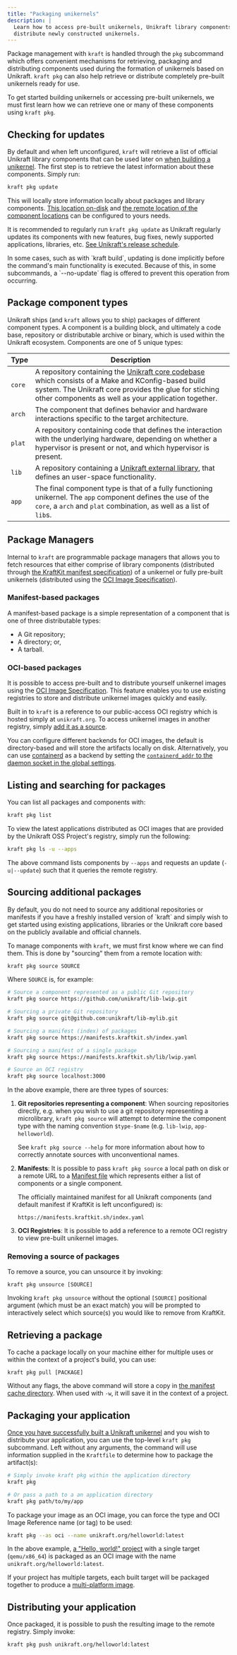 ```yaml
---
title: "Packaging unikernels"
description: |
  Learn how to access pre-built unikernels, Unikraft library components, or
  distribute newly constructed unikernels.
---
```


Package management with `kraft` is handled through the `pkg` subcommand which
offers convenient mechanisms for retrieving, packaging and distributing
components used during the formation of unikernels based on Unikraft.  `kraft
pkg` can also help retrieve or distribute completely pre-built unikernels ready
for use.

To get started building unikernels or accessing pre-built unikernels, we must
first learn how we can retrieve one or many of these components using `kraft
pkg`.


## Checking for updates

By default and when left unconfigured, `kraft` will retrieve a list of official
Unikraft library components that can be used later on [when building a
unikernel](#).  The first step is to retrieve the latest information about these
components.  Simply run:

```bash
kraft pkg update
```

<AsciinemaPlayer
   rows={8}
   src="/asciinema/kraft-pkg-update.cast"
   />

This will locally store information locally about packages and library
components.  [This location on-disk](#) and [the remote location of the
component locations](#) can be configured to yours needs.

It is recommended to regularly run `kraft pkg update` as Unikraft regularly
updates its components with new features, bug fixes, newly supported
applications, libraries, etc. [See Unikraft's release schedule](#).

<Info>
In some cases, such as with `kraft build`, updating is done implicitly before
the command's main functionality is executed.  Because of this, in some
subcommands, a `--no-update` flag is offered to prevent this operation from
occurring.
</Info>


## Package component types

Unikraft ships (and `kraft` allows you to ship) packages of different component
types.  A component is a building block, and ultimately a code base, repository
or distributable archive or binary, which is used within the Unikraft ecosystem.
Components are one of 5 unique types:

| Type   | Description |
|--------|-------------|
| `core` | A repository containing the [Unikraft core codebase](https://github.com/unikraft/unikraft) which consists of a Make and KConfig-based build system.  The Unikraft core provides the glue for stiching other components as well as your application together. |
| `arch` | The component that defines behavior and hardware interactions specific to the target architecture. |
| `plat` | A repository containing code that defines the interaction with the underlying hardware, depending on whether a hypervisor is present or not, and which hypervisor is present. |
| `lib`  | A repository containing a [Unikraft external library](https://unikraft.org/docs/concepts/#unikraft-libraries), that defines an user-space functionality. |
| `app`  | The final component type is that of a fully functioning unikernel.  The `app` component defines the use of the `core`, a `arch` and `plat` combination, as well as a list of `lib`s. |


## Package Managers

Internal to `kraft` are programmable package managers that allows you to fetch
resources that either comprise of library components (distributed through [the
KraftKit manifest specification](#manifest-based-packages)) of a unikernel or
fully pre-built unikernels (distributed using the [OCI Image
Specification](#oci-based-packages)).


### Manifest-based packages

A manifest-based package is a simple representation of a component that is one
of three distributable types:

- A Git repository;
- A directory; or,
- A tarball.


### OCI-based packages

It is possible to access pre-built and to distribute yourself unikernel images
using the [OCI Image
Specification](https://github.com/opencontainers/image-spec/blob/main/spec.md).
This feature enables you to use existing registries to store and distribute
unikernel images quickly and easily.

Built in to `kraft` is a reference to our public-access OCI registry which is
hosted simply at `unikraft.org`.  To access unikernel images in another
registry, simply [add it as a source](#sourcing-additional-packages).

You can configure different backends for OCI images, the default is
directory-based and will store the artifacts locally on disk.  Alternatively,
you can use [containerd](https://https://containerd.io/) as a backend by setting
the [`containerd_addr` to the daemon socket in the global
settings](/docs/cli/options).


## Listing and searching for packages

You can list all packages and components with:

```bash
kraft pkg list
```

<AsciinemaPlayer src="/asciinema/kraft-pkg-list.cast" />

To view the latest applications distributed as OCI images that are provided by
the Unikraft OSS Project's registry, simply run the following: 

```bash
kraft pkg ls -u --apps
```

The above command lists components by `--apps` and requests an update
(`-u|--update`) such that it queries the remote registry.


## Sourcing additional packages

<Info>
By default, you do not need to source any additional repositories or manifests
if you have a freshly installed version of `kraft` and simply wish to get
started using existing applications, libraries or the Unikraft core based on
the publicly available and official channels.
</Info>

To manage components with `kraft`, we must first know where we can find them.
This is done by "sourcing" them from a remote location with:

```bash
kraft pkg source SOURCE
```

Where `SOURCE` is, for example:

```bash
# Source a component represented as a public Git repository
kraft pkg source https://github.com/unikraft/lib-lwip.git

# Sourcing a private Git repository
kraft pkg source git@github.com:unikraft/lib-mylib.git

# Sourcing a manifest (index) of packages
kraft pkg source https://manifests.kraftkit.sh/index.yaml

# Sourcing a manifest of a single package
kraft pkg source https://manifests.kraftkit.sh/lib/lwip.yaml

# Source an OCI registry
kraft pkg source localhost:3000
```

In the above example, there are three types of sources:

1. **Git repositories representing a component**: When sourcing repositories
   directly, e.g. when you wish to use a git repository representing a
   microlibrary, `kraft pkg source` will attempt to determine the component type
   with the naming convention `$type-$name` (e.g. `lib-lwip`, `app-helloworld`).  
   
   See `kraft pkg source --help` for more information about how to correctly
   annotate sources with unconventional names. 

2. **Manifests**: It is possible to pass `kraft pkg source` a local path on disk
   or a remote URL to a [Manifest file](#Manifest-Specification) which
   represents either a list of components or a single component.

   The officially maintained manifest for all Unikraft components (and default
   manifest if KraftKit is left unconfigured) is:
   ```
   https://manifests.kraftkit.sh/index.yaml
   ```

3. **OCI Registries**: It is possible to add a reference to a remote OCI
   registry to view pre-built unikernel images. 

### Removing a source of packages

To remove a source, you can unsource it by invoking:

```
kraft pkg unsource [SOURCE]
```

Invoking `kraft pkg unsource` without the optional `[SOURCE]` positional
argument (which must be an exact match) you will be prompted to interactively
select which source(s) you would like to remove from KraftKit.


## Retrieving a package

To cache a package locally on your machine either for multiple uses or within
the context of a project's build, you can use:

```
kraft pkg pull [PACKAGE]
```

Without any flags, the above command will store a copy in [the manifest cache
directory](#).  When used with `-w`, it will save it in the context of a
project.


## Packaging your application

[Once you have successfully built a Unikraft unikernel](/docs/cli/building) and
you wish to distribute your application, you can use the top-level `kraft pkg`
subcommand.  Left without any arguments, the command will use information
supplied in the `Kraftfile` to determine how to package the artifact(s):

```bash
# Simply invoke kraft pkg within the application directory
kraft pkg

# Or pass a path to a an application directory
kraft pkg path/to/my/app
```

To package your image as an OCI image, you can force the type and OCI Image
Reference name (or tag) to be used:

```bash
kraft pkg --as oci --name unikraft.org/helloworld:latest
```

<AsciinemaPlayer
   rows={8}
   src="/asciinema/kraft-pkg-as-oci.cast" />

In the above example, [a "Hello, world!"
project](https://github.com/unikraft/catalog/tree/main/examples/helloworld-c) with a single target
(`qemu/x86_64`) is packaged as an OCI image with the name
`unikraft.org/helloworld:latest`.

If your project has multiple targets, each built target will be packaged
together to produce a [multi-platform
image](https://docs.docker.com/build/building/multi-platform/).

## Distributing your application

Once packaged, it is possible to push the resulting image to the remote
registry.  Simply invoke:

```bash
kraft pkg push unikraft.org/helloworld:latest
```
